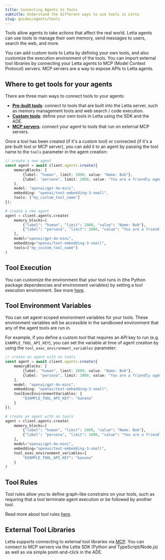 ```yaml
---
title: Connecting Agents to Tools
subtitle: Understand the different ways to use tools in Letta
slug: guides/agents/tools
---
```

Tools allow agents to take actions that affect the real world.
Letta agents can use tools to manage their own memory, send messages to users, search the web, and more.

You can add custom tools to Letta by defining your own tools, and also customize the execution environment of the tools.
You can import external tool libraries by connecting your Letta agents to MCP (Model Context Protocol) servers. MCP servers are a way to expose APIs to Letta agents.

## Where to get tools for your agents

There are three main ways to connect tools to your agents:
- [**Pre-built tools**](/guides/agents/prebuilt-tools): connect to tools that are built into the Letta server, such as memory management tools and web search / code execution.
- [**Custom tools**](/guides/agents/custom-tools): define your own tools in Letta using the SDK and the ADE.
- [**MCP servers**](/guides/mcp/overview): connect your agent to tools that run on external MCP servers.

Once a tool has been created (if it's a custom tool) or connected (if it's a pre-built tool or MCP server), you can add it to an agent by passing the tool name to the `tools` parameter in the agent creation:
<CodeGroup>
```typescript TypeScript {9}
// create a new agent
const agent = await client.agents.create({
    memoryBlocks: [
        {label: "human", limit: 2000, value: "Name: Bob"},
        {label: "persona", limit: 2000, value: "You are a friendly agent"}
    ],
    model: "openai/gpt-4o-mini",
    embedding: "openai/text-embedding-3-small",
    tools: ["my_custom_tool_name"]
});
```
```python Python {9}
# create a new agent
agent = client.agents.create(
    memory_blocks=[
        {"label": "human", "limit": 2000, "value": "Name: Bob"},
        {"label": "persona", "limit": 2000, "value": "You are a friendly agent"}
    ],
    model="openai/gpt-4o-mini",
    embedding="openai/text-embedding-3-small",
    tools=["my_custom_tool_name"]
)
```
</CodeGroup>

## Tool Execution
You can customize the environment that your tool runs in (the Python package dependencies and environment variables) by setting a tool execution environment. See more [here](/guides/agents/tool-variables).

## Tool Environment Variables
You can set agent-scoped environment variables for your tools.
These environment variables will be accessible in the sandboxed environment that any of the agent tools are run in.

For example, if you define a custom tool that requires an API key to run (e.g. `EXAMPLE_TOOL_API_KEY`), you can set the variable at time of agent creation by using the `tool_exec_environment_variables` parameter:
<CodeGroup>
```typescript TypeScript {9-11}
// create an agent with no tools
const agent = await client.agents.create({
    memoryBlocks: [
        {label: "human", limit: 2000, value: "Name: Bob"},
        {label: "persona", limit: 2000, value: "You are a friendly agent"}
    ],
    model: "openai/gpt-4o-mini",
    embedding: "openai/text-embedding-3-small",
    toolExecEnvironmentVariables: {
        "EXAMPLE_TOOL_API_KEY": "banana"
    }
});
```
```python Python {9-11}
# create an agent with no tools
agent = client.agents.create(
    memory_blocks=[
        {"label": "human", "limit": 2000, "value": "Name: Bob"},
        {"label": "persona", "limit": 2000, "value": "You are a friendly agent"}
    ],
    model="openai/gpt-4o-mini",
    embedding="openai/text-embedding-3-small",
    tool_exec_environment_variables={
        "EXAMPLE_TOOL_API_KEY": "banana"
    }
)
```
</CodeGroup>

## Tool Rules

Tool rules allow you to define graph-like constrains on your tools, such as requiring that a tool terminate agent execution or be followed by another tool.

Read more about tool rules [here](/guides/agents/tool-rules).

## External Tool Libraries

Letta supports connecting to external tool libraries via [MCP](/guides/mcp/overview).
You can connect to MCP servers via the Letta SDK (Python and TypeScript/Node.js) as well as via simple point-and-click in the ADE.
